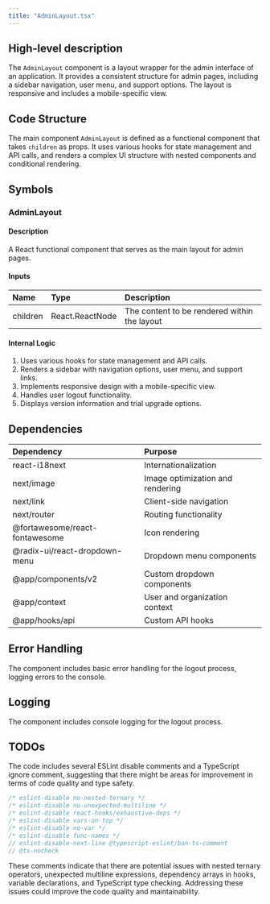```yaml
---
title: "AdminLayout.tsx"
---
```


## High-level description
The `AdminLayout` component is a layout wrapper for the admin interface of an application. It provides a consistent structure for admin pages, including a sidebar navigation, user menu, and support options. The layout is responsive and includes a mobile-specific view.

## Code Structure
The main component `AdminLayout` is defined as a functional component that takes `children` as props. It uses various hooks for state management and API calls, and renders a complex UI structure with nested components and conditional rendering.

## Symbols

### AdminLayout
#### Description
A React functional component that serves as the main layout for admin pages.

#### Inputs
| Name | Type | Description |
|:-----|:-----|:------------|
| children | React.ReactNode | The content to be rendered within the layout |

#### Internal Logic
1. Uses various hooks for state management and API calls.
2. Renders a sidebar with navigation options, user menu, and support links.
3. Implements responsive design with a mobile-specific view.
4. Handles user logout functionality.
5. Displays version information and trial upgrade options.

## Dependencies
| Dependency | Purpose |
|:-----------|:--------|
| react-i18next | Internationalization |
| next/image | Image optimization and rendering |
| next/link | Client-side navigation |
| next/router | Routing functionality |
| @fortawesome/react-fontawesome | Icon rendering |
| @radix-ui/react-dropdown-menu | Dropdown menu components |
| @app/components/v2 | Custom dropdown components |
| @app/context | User and organization context |
| @app/hooks/api | Custom API hooks |

## Error Handling
The component includes basic error handling for the logout process, logging errors to the console.

## Logging
The component includes console logging for the logout process.

## TODOs
The code includes several ESLint disable comments and a TypeScript ignore comment, suggesting that there might be areas for improvement in terms of code quality and type safety.

```typescript
/* eslint-disable no-nested-ternary */
/* eslint-disable no-unexpected-multiline */
/* eslint-disable react-hooks/exhaustive-deps */
/* eslint-disable vars-on-top */
/* eslint-disable no-var */
/* eslint-disable func-names */
// eslint-disable-next-line @typescript-eslint/ban-ts-comment
// @ts-nocheck
```

These comments indicate that there are potential issues with nested ternary operators, unexpected multiline expressions, dependency arrays in hooks, variable declarations, and TypeScript type checking. Addressing these issues could improve the code quality and maintainability.